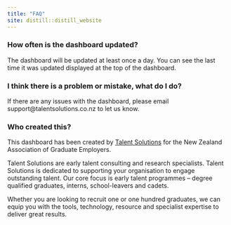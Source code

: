 ```yaml
---
title: "FAQ"
site: distill::distill_website
---
```


### How often is the dashboard updated?

The dashboard will be updated at least once a day. You can see the last time it was updated displayed at the top of the dashboard.

### I think there is a problem or mistake, what do I do?

If there are any issues with the dashboard, please email support@talentsolutions.co.nz to let us know.

### Who created this?

This dashboard has been created by [Talent Solutions](https://talentsolutions.co.nz/) for the New Zealand Association of Graduate Employers.

Talent Solutions are early talent consulting and research specialists.
Talent Solutions is dedicated to supporting your organisation to engage outstanding talent.  Our core focus is early talent programmes – degree qualified graduates, interns, school-leavers and cadets.

Whether you are looking to recruit one or one hundred graduates, we can equip you with the tools, technology, resource and specialist expertise to deliver great results.